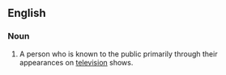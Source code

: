 ==English==

===Noun===
{{en-noun|television personalities}}

# A person who is known to the public primarily through their appearances on [[television]] shows.